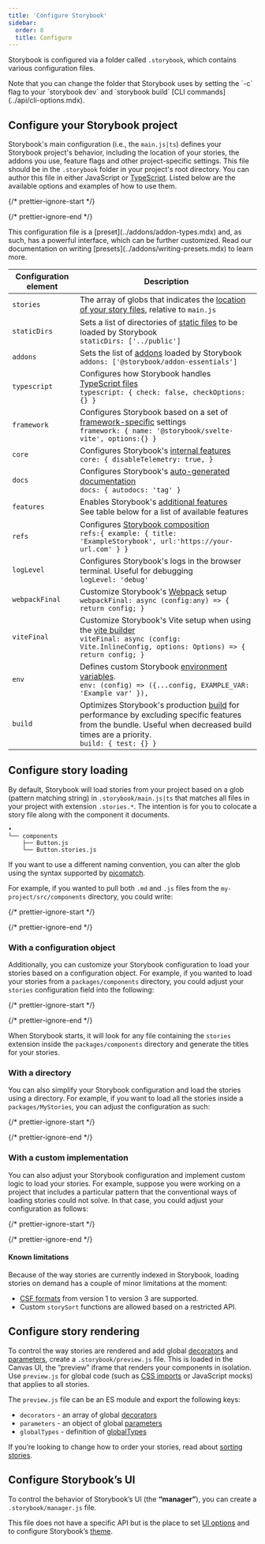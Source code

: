```yaml
---
title: 'Configure Storybook'
sidebar:
  order: 8
  title: Configure
---
```


Storybook is configured via a folder called `.storybook`, which contains various configuration files.

<Callout variant="info">
  Note that you can change the folder that Storybook uses by setting the `-c` flag to your `storybook dev` and `storybook build` [CLI commands](../api/cli-options.mdx).
</Callout>

## Configure your Storybook project

Storybook's main configuration (i.e., the `main.js|ts`) defines your Storybook project's behavior, including the location of your stories, the addons you use, feature flags and other project-specific settings. This file should be in the `.storybook` folder in your project's root directory. You can author this file in either JavaScript or [TypeScript](./integration/typescript.mdx). Listed below are the available options and examples of how to use them.

{/* prettier-ignore-start */}

<CodeSnippets path="main-config-typical.md" />

{/* prettier-ignore-end */}

<Callout variant="info">
  This configuration file is a [preset](../addons/addon-types.mdx) and, as such, has a powerful interface, which can be further customized. Read our documentation on writing [presets](../addons/writing-presets.mdx) to learn more.
</Callout>

| Configuration element | Description                                                                                                                                                                                                         |
| --------------------- | ------------------------------------------------------------------------------------------------------------------------------------------------------------------------------------------------------------------- |
| `stories`             | The array of globs that indicates the [location of your story files](#configure-story-loading), relative to `main.js`                                                                                               |
| `staticDirs`          | Sets a list of directories of [static files](./integration/images-and-assets.mdx#serving-static-files-via-storybook-configuration) to be loaded by Storybook <br /> `staticDirs: ['../public']`                                   |
| `addons`              | Sets the list of [addons](https://storybook.js.org/integrations) loaded by Storybook <br /> `addons: ['@storybook/addon-essentials']`                                                                                |
| `typescript`          | Configures how Storybook handles [TypeScript files](./integration/typescript.mdx) <br /> `typescript: { check: false, checkOptions: {} }`                                                                                         |
| `framework`           | Configures Storybook based on a set of [framework-specific](./integration/frameworks.mdx) settings <br /> `framework: { name: '@storybook/svelte-vite', options:{} }`                                                             |
| `core`                | Configures Storybook's [internal features](../api/main-config/main-config-core.mdx) <br /> `core: { disableTelemetry: true, }`                                                                                                    |
| `docs`                | Configures Storybook's [auto-generated documentation](../writing-docs/autodocs.mdx)<br /> `docs: { autodocs: 'tag' }`                                                                                                 |
| `features`            | Enables Storybook's [additional features](../api/main-config/main-config-features.mdx)<br /> See table below for a list of available features                                                                                     |
| `refs`                | Configures [Storybook composition](../sharing/storybook-composition.mdx) <br /> `refs:{ example: { title: 'ExampleStorybook', url:'https://your-url.com' } }`                                                         |
| `logLevel`            | Configures Storybook's logs in the browser terminal. Useful for debugging <br /> `logLevel: 'debug'`                                                                                                                 |
| `webpackFinal`        | Customize Storybook's [Webpack](../builders/webpack.mdx) setup <br /> `webpackFinal: async (config:any) => { return config; }`                                                                                        |
| `viteFinal`           | Customize Storybook's Vite setup when using the [vite builder](https://github.com/storybookjs/builder-vite) <br /> `viteFinal: async (config: Vite.InlineConfig, options: Options) => { return config; }`            |
| `env`                 | Defines custom Storybook [environment variables](./environment-variables.mdx#using-storybook-configuration). <br /> `env: (config) => ({...config, EXAMPLE_VAR: 'Example var' }),`                                    |
| `build`               | Optimizes Storybook's production [build](../api/main-config/main-config-build.mdx) for performance by excluding specific features from the bundle. Useful when decreased build times are a priority. <br /> `build: { test: {} }` |

## Configure story loading

By default, Storybook will load stories from your project based on a glob (pattern matching string) in `.storybook/main.js|ts` that matches all files in your project with extension `.stories.*`. The intention is for you to colocate a story file along with the component it documents.

```
•
└── components
    ├── Button.js
    └── Button.stories.js
```

If you want to use a different naming convention, you can alter the glob using the syntax supported by [picomatch](https://github.com/micromatch/picomatch#globbing-features).

For example, if you wanted to pull both `.md` and `.js` files from the `my-project/src/components` directory, you could write:

{/* prettier-ignore-start */}

<CodeSnippets path="storybook-main-js-md-files.md" />

{/* prettier-ignore-end */}

### With a configuration object

Additionally, you can customize your Storybook configuration to load your stories based on a configuration object. For example, if you wanted to load your stories from a `packages/components` directory, you could adjust your `stories` configuration field into the following:

{/* prettier-ignore-start */}

<CodeSnippets path="main-config-stories-with-object.md" />

{/* prettier-ignore-end */}

When Storybook starts, it will look for any file containing the `stories` extension inside the `packages/components` directory and generate the titles for your stories.

### With a directory

You can also simplify your Storybook configuration and load the stories using a directory. For example, if you want to load all the stories inside a `packages/MyStories`, you can adjust the configuration as such:

{/* prettier-ignore-start */}

<CodeSnippets path="storybook-storyloading-with-directory.md" />

{/* prettier-ignore-end */}

### With a custom implementation

You can also adjust your Storybook configuration and implement custom logic to load your stories. For example, suppose you were working on a project that includes a particular pattern that the conventional ways of loading stories could not solve. In that case, you could adjust your configuration as follows:

{/* prettier-ignore-start */}

<CodeSnippets path="main-config-stories-with-logic.md" />

{/* prettier-ignore-end */}

#### Known limitations

Because of the way stories are currently indexed in Storybook, loading stories on demand has a couple of minor limitations at the moment:

* [CSF formats](../api/csf.mdx) from version 1 to version 3 are supported.
* Custom `storySort` functions are allowed based on a restricted API.

## Configure story rendering

To control the way stories are rendered and add global [decorators](../writing-stories/decorators.mdx#global-decorators) and [parameters](../writing-stories/parameters.mdx#global-parameters), create a `.storybook/preview.js` file. This is loaded in the Canvas UI, the “preview” iframe that renders your components in isolation. Use `preview.js` for global code (such as [CSS imports](../get-started/setup.mdx#render-component-styles) or JavaScript mocks) that applies to all stories.

The `preview.js` file can be an ES module and export the following keys:

* `decorators` - an array of global [decorators](../writing-stories/decorators.mdx#global-decorators)
* `parameters` - an object of global [parameters](../writing-stories/parameters.mdx#global-parameters)
* `globalTypes` - definition of [globalTypes](../essentials/toolbars-and-globals.mdx#global-types-and-the-toolbar-annotation)

If you’re looking to change how to order your stories, read about [sorting stories](../writing-stories/naming-components-and-hierarchy.mdx#sorting-stories).

## Configure Storybook’s UI

To control the behavior of Storybook’s UI (the **“manager”**), you can create a `.storybook/manager.js` file.

This file does not have a specific API but is the place to set [UI options](./user-interface/features-and-behavior.mdx) and to configure Storybook’s [theme](./user-interface/theming.mdx).
